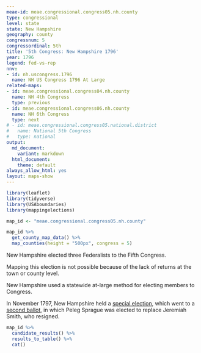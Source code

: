 ```yaml
---
meae-id: meae.congressional.congress05.nh.county
type: congressional
level: state
state: New Hampshire
geography: county
congressnum: 5
congressordinal: 5th
title: '5th Congress: New Hampshire 1796'
year: 1796
legend: fed-vs-rep
nnv:
- id: nh.uscongress.1796
  name: NH US Congress 1796 At Large
related-maps:
- id: meae.congressional.congress04.nh.county
  name: NH 4th Congress
  type: previous
- id: meae.congressional.congress06.nh.county
  name: NH 6th Congress
  type: next
# - id: meae.congressional.congress05.national.district
#   name: National 5th Congress
#   type: national
output:
  md_document:
    variant: markdown
  html_document:
    theme: default
always_allow_html: yes
layout: maps-show
---
```


```r
library(leaflet)
library(tidyverse)
library(USAboundaries)
library(mappingelections)

map_id <- "meae.congressional.congress05.nh.county"
```

<div class="map">

```r
map_id %>%
  get_county_map_data() %>% 
  map_counties(height = "500px", congress = 5)
```

</div>

New Hampshire elected three Federalists to the Fifth Congress.

Mapping this election is not possible because of the lack of returns at the town or county level.
 
New Hampshire used a statewide at-large method for electing members to Congress.

In November 1797, New Hampshire held a [special election](https://elections.lib.tufts.edu/catalog/tufts:nh.uscongress.special.1797), which went to a [second ballot](https://elections.lib.tufts.edu/catalog/tufts:nh.uscongress.special.2.1797), in which Peleg Sprague was elected to replace Jeremiah Smith, who resigned.

<div class="results-table">

```r
map_id %>%
  candidate_results() %>%
  results_to_table() %>%
  cat()
```

</div>
